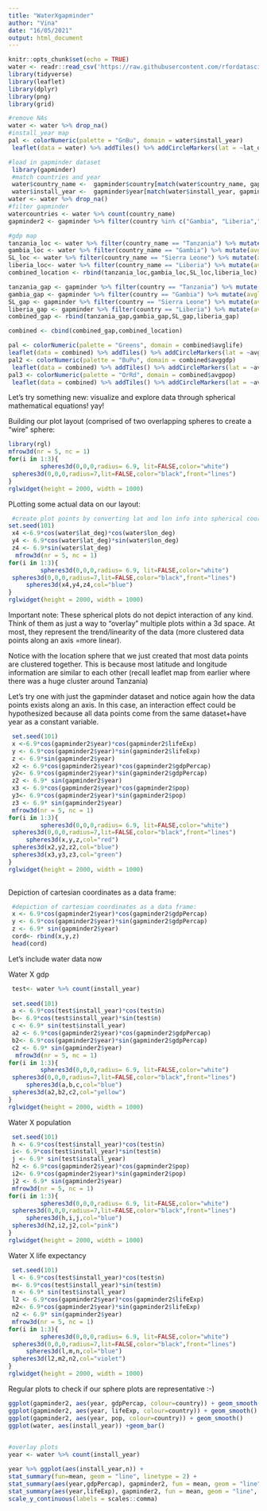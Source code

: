```yaml
---
title: "WaterXgapminder"
author: "Vina"
date: "16/05/2021"
output: html_document
---
```


```r
knitr::opts_chunk$set(echo = TRUE)
water <- readr::read_csv('https://raw.githubusercontent.com/rfordatascience/tidytuesday/master/data/2021/2021-05-04/water.csv')
library(tidyverse)
library(leaflet)
library(dplyr)
library(png)
library(grid)
```


```r

#remove NAs
water <- water %>% drop_na()
#install_year map 
pal <- colorNumeric(palette = "GnBu", domain = water$install_year)
 leaflet(data = water) %>% addTiles() %>% addCircleMarkers(lat = ~lat_deg, lng = ~lon_deg, popup = ~install_year, color = ~pal(install_year), stroke = FALSE, fillOpacity = 10) %>% addLegend(position = "bottomleft", pal = pal, values = ~install_year)
```

```r
#load in gapminder dataset 
 library(gapminder)
 #match countries and year 
 water$country_name <-  gapminder$country[match(water$country_name, gapminder$country)] 
 water$install_year <-  gapminder$year[match(water$install_year, gapminder$year)] 
water <- water %>% drop_na()
#filter gapminder 
watercountries <- water %>% count(country_name)
gapminder2 <- gapminder %>% filter(country %in% c("Gambia", "Liberia","Sierra Leone", "Tanzania"))
```

```r
#gdp map 
tanzania_loc <- water %>% filter(country_name == "Tanzania") %>% mutate(avglat= mean(lat_deg),avglon = mean(lon_deg)) %>% filter(row_number()==1)
gambia_loc <- water %>% filter(country_name == "Gambia") %>% mutate(avglat= mean(lat_deg),avglon = mean(lon_deg)) %>% filter(row_number()==1)
SL_loc <- water %>% filter(country_name == "Sierra Leone") %>% mutate(avglat= mean(lat_deg),avglon = mean(lon_deg)) %>% filter(row_number()==1)
liberia_loc<- water %>% filter(country_name == "Liberia") %>% mutate(avglat= mean(lat_deg),avglon = mean(lon_deg)) %>% filter(row_number()==1)
combined_location <- rbind(tanzania_loc,gambia_loc,SL_loc,liberia_loc)

tanzania_gap <- gapminder %>% filter(country == "Tanzania") %>% mutate(avglife= mean(lifeExp), avgpop= mean(pop), avggdp= mean(gdpPercap)) %>% filter(row_number()==1)
gambia_gap <- gapminder %>% filter(country == "Gambia") %>% mutate(avglife= mean(lifeExp), avgpop= mean(pop), avggdp= mean(gdpPercap)) %>% filter(row_number()==1)
SL_gap <- gapminder %>% filter(country == "Sierra Leone") %>% mutate(avglife= mean(lifeExp), avgpop= mean(pop), avggdp= mean(gdpPercap)) %>% filter(row_number()==1)
liberia_gap <- gapminder %>% filter(country == "Liberia") %>% mutate(avglife= mean(lifeExp), avgpop= mean(pop), avggdp= mean(gdpPercap)) %>% filter(row_number()==1)
combined_gap <- rbind(tanzania_gap,gambia_gap,SL_gap,liberia_gap)

combined <- cbind(combined_gap,combined_location) 

pal <- colorNumeric(palette = "Greens", domain = combined$avglife)
leaflet(data = combined) %>% addTiles() %>% addCircleMarkers(lat = ~avglat, lng = ~avglon, popup = ~avglife, color = ~pal(avglife), stroke = FALSE, fillOpacity = 10) %>% addLegend(position = "bottomleft", pal = pal, values = ~avglife) 
pal2 <- colorNumeric(palette = "BuPu", domain = combined$avggdp)
 leaflet(data = combined) %>% addTiles() %>% addCircleMarkers(lat = ~avglat, lng = ~avglon, popup = ~avggdp, color = ~pal2(avggdp), stroke = FALSE, fillOpacity = 10) %>% addLegend(position = "bottomleft", pal = pal2, values = ~avggdp) 
pal3 <- colorNumeric(palette = "OrRd", domain = combined$avgpop)
 leaflet(data = combined) %>% addTiles() %>% addCircleMarkers(lat = ~avglat, lng = ~avglon, popup = ~avgpop, color = ~pal3(avgpop), stroke = FALSE, fillOpacity = 10) %>% addLegend(position = "bottomleft", pal = pal3, values = ~avgpop) 
```

Let's try something new: visualize and explore data through spherical mathematical equations! yay!

Building our plot layout (comprised of two overlapping spheres to create a "wire" sphere: 

```r
library(rgl)
mfrow3d(nr = 5, nc = 1)
for(i in 1:3){
         spheres3d(0,0,0,radius= 6.9, lit=FALSE,color="white")
 spheres3d(0,0,0,radius=7,lit=FALSE,color="black",front="lines") 
}
rglwidget(height = 2000, width = 1000)
```

PLotting some actual data on our layout: 
```r

 #create plot points by converting lat and lon info into spherical coordinates
set.seed(101)
 x4 <-6.9*cos(water$lat_deg)*cos(water$lon_deg)
 y4 <- 6.9*cos(water$lat_deg)*sin(water$lon_deg)
 z4 <- 6.9*sin(water$lat_deg)
  mfrow3d(nr = 5, nc = 1)
for(i in 1:3){
         spheres3d(0,0,0,radius= 6.9, lit=FALSE,color="white")
 spheres3d(0,0,0,radius=7,lit=FALSE,color="black",front="lines") 
     spheres3d(x4,y4,z4,col="blue")
}
rglwidget(height = 2000, width = 1000)
```

Important note: These spherical plots do not depict interaction of any kind. Think of them as just a way to "overlay" multiple plots within a 3d space. At most, they represent the trend/linearity of the data (more clustered data points along an axis =more linear). 

Notice with the location sphere that we just created that most data points are clustered together. This is because most  latitude and longitude information are similar to each other (recall leaflet map from earlier where there was a huge cluster around Tanzania)

Let's try one with just the gapminder dataset and notice again how the data points exists along an axis. In this case, an interaction effect could be hypothesized because all data points come from the same dataset+have year as a constant variable.

```r
 set.seed(101)
 x <-6.9*cos(gapminder2$year)*cos(gapminder2$lifeExp)
 y <- 6.9*cos(gapminder2$year)*sin(gapminder2$lifeExp)
 z <- 6.9*sin(gapminder2$year)
 x2 <- 6.9*cos(gapminder2$year)*cos(gapminder2$gdpPercap)
 y2<- 6.9*cos(gapminder2$year)*sin(gapminder2$gdpPercap)
 z2 <- 6.9* sin(gapminder2$year)
 x3 <- 6.9*cos(gapminder2$year)*cos(gapminder2$pop)
 y3<- 6.9*cos(gapminder2$year)*sin(gapminder2$pop)
 z3 <- 6.9* sin(gapminder2$year)
 mfrow3d(nr = 5, nc = 1)
for(i in 1:3){
         spheres3d(0,0,0,radius= 6.9, lit=FALSE,color="white")
 spheres3d(0,0,0,radius=7,lit=FALSE,color="black",front="lines") 
     spheres3d(x,y,z,col="red")
 spheres3d(x2,y2,z2,col="blue")
 spheres3d(x3,y3,z3,col="green")
}
rglwidget(height = 2000, width = 1000)
 
```


 Depiction of cartesian coordinates as a data frame: 
 
```r
 #depiction of cartesian coordinates as a data frame: 
 x <- 6.9*cos(gapminder2$year)*cos(gapminder2$gdpPercap)
 y <- 6.9*cos(gapminder2$year)*sin(gapminder2$gdpPercap)
 z <- 6.9* sin(gapminder2$year)
 cord<- rbind(x,y,z)
 head(cord)
```
 

 
Let's include water data now

Water X gdp

```r
 test<- water %>% count(install_year)
 
 set.seed(101)
 a <- 6.9*cos(test$install_year)*cos(test$n)
 b<- 6.9*cos(test$install_year)*sin(test$n)
 c <- 6.9* sin(test$install_year)
 a2 <- 6.9*cos(gapminder2$year)*cos(gapminder2$gdpPercap)
 b2<- 6.9*cos(gapminder2$year)*sin(gapminder2$gdpPercap)
 c2 <- 6.9* sin(gapminder2$year)
  mfrow3d(nr = 5, nc = 1)
for(i in 1:3){
         spheres3d(0,0,0,radius= 6.9, lit=FALSE,color="white")
 spheres3d(0,0,0,radius=7,lit=FALSE,color="black",front="lines") 
     spheres3d(a,b,c,col="blue")
 spheres3d(a2,b2,c2,col="yellow")
}
rglwidget(height = 2000, width = 1000)
```
 
 Water X population
 
```r
 set.seed(101)
 h <- 6.9*cos(test$install_year)*cos(test$n)
 i<- 6.9*cos(test$install_year)*sin(test$n)
 j <- 6.9* sin(test$install_year)
 h2 <- 6.9*cos(gapminder2$year)*cos(gapminder2$pop)
 i2<- 6.9*cos(gapminder2$year)*sin(gapminder2$pop)
 j2 <- 6.9* sin(gapminder2$year)
 mfrow3d(nr = 5, nc = 1)
for(i in 1:3){
         spheres3d(0,0,0,radius= 6.9, lit=FALSE,color="white")
 spheres3d(0,0,0,radius=7,lit=FALSE,color="black",front="lines") 
     spheres3d(h,i,j,col="blue")
 spheres3d(h2,i2,j2,col="pink")
}
rglwidget(height = 2000, width = 1000)
```
 
 
Water X life expectancy
 
```r
 
 set.seed(101)
 l <- 6.9*cos(test$install_year)*cos(test$n)
 m<- 6.9*cos(test$install_year)*sin(test$n)
 n <- 6.9* sin(test$install_year)
 l2 <- 6.9*cos(gapminder2$year)*cos(gapminder2$lifeExp)
 m2<- 6.9*cos(gapminder2$year)*sin(gapminder2$lifeExp)
 n2 <- 6.9* sin(gapminder2$year)
 mfrow3d(nr = 5, nc = 1)
for(i in 1:3){
         spheres3d(0,0,0,radius= 6.9, lit=FALSE,color="white")
 spheres3d(0,0,0,radius=7,lit=FALSE,color="black",front="lines") 
     spheres3d(l,m,n,col="blue")
 spheres3d(l2,m2,n2,col="violet")
}
rglwidget(height = 2000, width = 1000)

```
 
 
 Regular plots to check if our sphere plots are representative :-)
 
 
```r

ggplot(gapminder2, aes(year, gdpPercap, colour=country)) + geom_smooth()
ggplot(gapminder2, aes(year, lifeExp, colour=country)) + geom_smooth()
ggplot(gapminder2, aes(year, pop, colour=country)) + geom_smooth()
ggplot(water, aes(install_year)) +geom_bar()

 
#overlay plots 
year <- water %>% count(install_year)

year %>% ggplot(aes(install_year,n)) +
stat_summary(fun=mean, geom = "line", linetype = 2) +
stat_summary(aes(year,gdpPercap), gapminder2, fun = mean, geom = "line", colour = "red") +
stat_summary(aes(year,lifeExp), gapminder2, fun = mean, geom = "line", colour = "green") + 
scale_y_continuous(labels = scales::comma) 

```
 
 